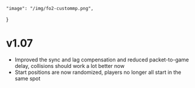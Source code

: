     "image": "/img/fo2-custommp.png",
}

# v1.07

- Improved the sync and lag compensation and reduced packet-to-game delay, collisions should work a lot better now
- Start positions are now randomized, players no longer all start in the same spot
